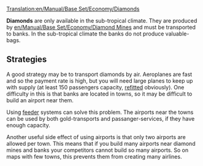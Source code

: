 [[Translation:en/Manual/Base Set/Economy/Diamonds]]

{{en/Cargo|name=Diamonds
|image=Diamonds.png
|produced=[[en/Manual/Base Set/Economy/Diamond Mine]]
|accepted=[[en/Manual/Base Set/Economy/Bank]]
}}

'''Diamonds''' are only available in the sub-tropical climate. They are produced by [[en/Manual/Base Set/Economy/Diamond Mine]]s and must be transported to banks. In the sub-tropical climate the banks do not produce valuable-bags.

== Strategies ==
A good strategy may be to transport diamonds by air. Aeroplanes are fast and so the payment rate is high, but you will need large planes to keep up with supply (at least 150 passengers capacity, [[en/refit|refitted]] obviously). One difficulty in this is that banks are located in towns, so it may be difficult to build an airport near them.

Using [[en/Manual/Feeder service|feeder]] systems can solve this problem. The airports near the towns can be used by both gold-transports and passanger-services, if they have enough capacity.

Another useful side effect of using airports is that only two airports are allowed per town. This means that if you build many airports near diamond mines and banks your competitors cannot build so many airports. So on maps with few towns, this prevents them from creating many airlines.